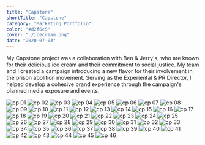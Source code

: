 ```yaml
---
title: "Capstone"
shortTitle: "Capstone"
category: "Marketing Portfolio"
color: "#d2f6c5"
cover: "./icecream.png"
date: "2020-07-03"
---
```


My Capstone project was a collaboration with Ben & Jerry's, who are known for their delicious ice cream and their commitment to social justice. My team and I created a campaign introducing a new flavor for their involvement in the prison abolition movement. Serving as the Experiental & PR Director, I helped develop a cohesive brand experience through the campaign's planned media exposure and events. 

![cp 01](./mmp01.png)
![cp 02](./mmp02.png)
![cp 03](./mmp03.png)
![cp 04](./mmp04.png)
![cp 05](./mmp05.png)
![cp 06](./mmp06.png)
![cp 07](./mmp07.png)
![cp 08](./mmp08.png)
![cp 09](./mmp09.png)
![cp 10](./mmp10.png)
![cp 11](./mmp11.png)
![cp 12](./mmp12.png)
![cp 13](./mmp13.png)
![cp 14](./mmp14.png)
![cp 15](./mmp15.png)
![cp 16](./mmp16.png)
![cp 17](./mmp17.png)
![cp 18](./mmp18.png)
![cp 19](./mmp19.png)
![cp 20](./mmp20.png)
![cp 21](./mmp21.png)
![cp 22](./mmp22.png)
![cp 23](./mmp23.png)
![cp 24](./mmp24.png)
![cp 25](./mmp25.png)
![cp 26](./mmp26.png)
![cp 27](./mmp27.png)
![cp 28](./mmp28.png)
![cp 29](./mmp29.png)
![cp 30](./mmp30.png)
![cp 31](./mmp31.png)
![cp 32](./mmp32.png)
![cp 33](./mmp33.png)
![cp 34](./mmp34.png)
![cp 35](./mmp35.png)
![cp 36](./mmp36.png)
![cp 37](./mmp37.png)
![cp 38](./mmp38.png)
![cp 39](./mmp39.png)
![cp 40](./mmp40.png)
![cp 41](./mmp41.png)
![cp 42](./mmp42.png)
![cp 43](./mmp43.png)
![cp 44](./mmp44.png)
![cp 45](./mmp45.png)
![cp 46](./mmp46.png)
